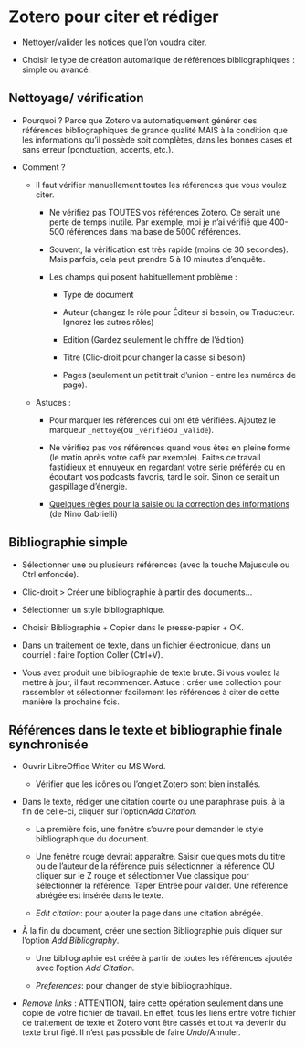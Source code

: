 # Zotero pour citer et rédiger {#sec-zoterociter}

-   Nettoyer/valider les notices que l'on voudra citer.

-   Choisir le type de création automatique de références bibliographiques : simple ou avancé.

## Nettoyage/ vérification

-   Pourquoi ? Parce que Zotero va automatiquement générer des références bibliographiques de grande qualité MAIS à la condition que les informations qu'il possède soit complètes, dans les bonnes cases et sans erreur (ponctuation, accents, etc.).

-   Comment ?

    -   Il faut vérifier manuellement toutes les références que vous voulez citer.

        -   Ne vérifiez pas TOUTES vos références Zotero. Ce serait une perte de temps inutile. Par exemple, moi je n'ai vérifié que 400-500 références dans ma base de 5000 références.

        -   Souvent, la vérification est très rapide (moins de 30 secondes). Mais parfois, cela peut prendre 5 à 10 minutes d'enquête.

        -   Les champs qui posent habituellement problème :

            -   Type de document

            -   Auteur (changez le rôle pour Éditeur si besoin, ou Traducteur. Ignorez les autres rôles)

            -   Edition (Gardez seulement le chiffre de l'édition)

            -   Titre (Clic-droit pour changer la casse si besoin)

            -   Pages (seulement un petit trait d'union - entre les numéros de page).

    -   Astuces :

        -   Pour marquer les références qui ont été vérifiées. Ajoutez le marqueur `_nettoyé`(ou `_vérifié`ou `_validé`).

        -   Ne vérifiez pas vos références quand vous êtes en pleine forme (le matin après votre café par exemple). Faites ce travail fastidieux et ennuyeux en regardant votre série préférée ou en écoutant vos podcasts favoris, tard le soir. Sinon ce serait un gaspillage d'énergie.

        -   [Quelques règles pour la saisie ou la correction des informations](https://hdl.handle.net/1866/33090) (de Nino Gabrielli)

## Bibliographie simple

-   Sélectionner une ou plusieurs références (avec la touche Majuscule ou Ctrl enfoncée).

-   Clic-droit \> Créer une bibliographie à partir des documents...

-   Sélectionner un style bibliographique.

-   Choisir Bibliographie + Copier dans le presse-papier + OK.

-   Dans un traitement de texte, dans un fichier électronique, dans un courriel : faire l'option Coller (Ctrl+V).

-   Vous avez produit une bibliographie de texte brute. Si vous voulez la mettre à jour, il faut recommencer. Astuce : créer une collection pour rassembler et sélectionner facilement les références à citer de cette manière la prochaine fois.

## Références dans le texte et bibliographie finale synchronisée

-   Ouvrir LibreOffice Writer ou MS Word.

    -   Vérifier que les icônes ou l'onglet Zotero sont bien installés.

-   Dans le texte, rédiger une citation courte ou une paraphrase puis, à la fin de celle-ci, cliquer sur l'option*Add Citation.*

    -   La première fois, une fenêtre s'ouvre pour demander le style bibliographique du document.

    -   Une fenêtre rouge devrait apparaître. Saisir quelques mots du titre ou de l'auteur de la référence puis sélectionner la référence OU cliquer sur le Z rouge et sélectionner Vue classique pour sélectionner la référence. Taper Entrée pour valider. Une référence abrégée est insérée dans le texte.

    -   *Edit citation*: pour ajouter la page dans une citation abrégée.

-   À la fin du document, créer une section Bibliographie puis cliquer sur l'option *Add Bibliography*.

    -   Une bibliographie est créée à partir de toutes les références ajoutée avec l'option *Add Citation.*

    -   *Preferences*: pour changer de style bibliographique.

-   *Remove links* : ATTENTION, faire cette opération seulement dans une copie de votre fichier de travail. En effet, tous les liens entre votre fichier de traitement de texte et Zotero vont être cassés et tout va devenir du texte brut figé. Il n'est pas possible de faire *Undo*/Annuler.

